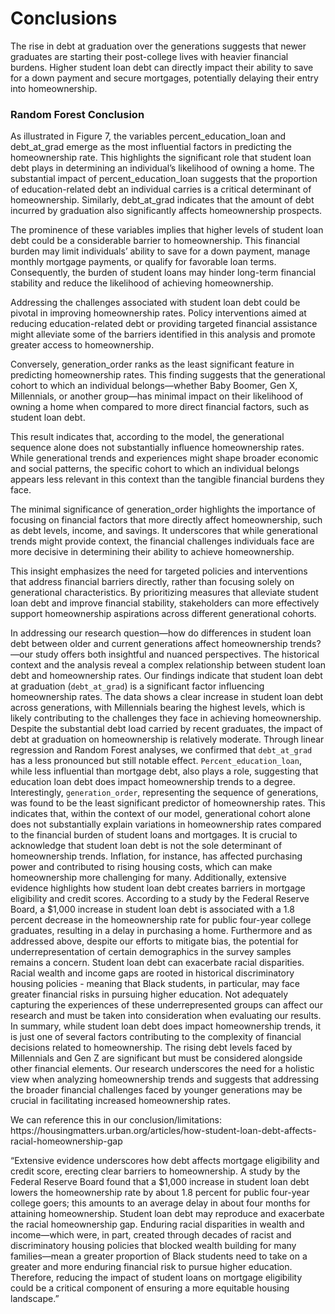 # Conclusions

The rise in debt at graduation over the generations suggests that newer graduates are starting their post-college lives with heavier financial burdens. Higher student loan debt can directly impact their ability to save for a down payment and secure mortgages, potentially delaying their entry into homeownership.






### Random Forest Conclusion

As illustrated in Figure 7, the variables percent_education_loan and debt_at_grad emerge as the most influential factors in predicting the homeownership rate. This highlights the significant role that student loan debt plays in determining an individual's likelihood of owning a home. The substantial impact of percent_education_loan suggests that the proportion of education-related debt an individual carries is a critical determinant of homeownership. Similarly, debt_at_grad indicates that the amount of debt incurred by graduation also significantly affects homeownership prospects.

The prominence of these variables implies that higher levels of student loan debt could be a considerable barrier to homeownership. This financial burden may limit individuals' ability to save for a down payment, manage monthly mortgage payments, or qualify for favorable loan terms. Consequently, the burden of student loans may hinder long-term financial stability and reduce the likelihood of achieving homeownership.

Addressing the challenges associated with student loan debt could be pivotal in improving homeownership rates. Policy interventions aimed at reducing education-related debt or providing targeted financial assistance might alleviate some of the barriers identified in this analysis and promote greater access to homeownership.









Conversely, generation_order ranks as the least significant feature in predicting homeownership rates. This finding suggests that the generational cohort to which an individual belongs—whether Baby Boomer, Gen X, Millennials, or another group—has minimal impact on their likelihood of owning a home when compared to more direct financial factors, such as student loan debt.

This result indicates that, according to the model, the generational sequence alone does not substantially influence homeownership rates. While generational trends and experiences might shape broader economic and social patterns, the specific cohort to which an individual belongs appears less relevant in this context than the tangible financial burdens they face.

The minimal significance of generation_order highlights the importance of focusing on financial factors that more directly affect homeownership, such as debt levels, income, and savings. It underscores that while generational trends might provide context, the financial challenges individuals face are more decisive in determining their ability to achieve homeownership.

This insight emphasizes the need for targeted policies and interventions that address financial barriers directly, rather than focusing solely on generational characteristics. By prioritizing measures that alleviate student loan debt and improve financial stability, stakeholders can more effectively support homeownership aspirations across different generational cohorts.























In addressing our research question—how do differences in student loan debt between older and current generations affect homeownership trends?—our study offers both insightful and nuanced perspectives. The historical context and the analysis reveal a complex relationship between student loan debt and homeownership rates. Our findings indicate that student loan debt at graduation (`debt_at_grad`) is a significant factor influencing homeownership rates. The data shows a clear increase in student loan debt across generations, with Millennials bearing the highest levels, which is likely contributing to the challenges they face in achieving homeownership. Despite the substantial debt load carried by recent graduates, the impact of debt at graduation on homeownership is relatively moderate.
Through linear regression and Random Forest analyses, we confirmed that `debt_at_grad` has a less pronounced but still notable effect. `Percent_education_loan`, while less influential than mortgage debt, also plays a role, suggesting that education loan debt does impact homeownership trends to a degree. Interestingly, `generation_order`, representing the sequence of generations, was found to be the least significant predictor of homeownership rates. This indicates that, within the context of our model, generational cohort alone does not substantially explain variations in homeownership rates compared to the financial burden of student loans and mortgages.
It is crucial to acknowledge that student loan debt is not the sole determinant of homeownership trends. Inflation, for instance, has affected purchasing power and contributed to rising housing costs, which can make homeownership more challenging for many. Additionally, extensive evidence highlights how student loan debt creates barriers in mortgage eligibility and credit scores. According to a study by the Federal Reserve Board, a $1,000 increase in student loan debt is associated with a 1.8 percent decrease in the homeownership rate for public four-year college graduates, resulting in a delay in purchasing a home. Furthermore and as addressed above, despite our efforts to mitigate bias, the potential for underrepresentation of certain demographics in the survey samples remains a concern. Student loan debt can exacerbate racial disparities. Racial wealth and income gaps are rooted in historical discriminatory housing policies - meaning that Black students, in particular, may face greater financial risks in pursuing higher education. Not adequately capturing the experiences of these underrepresented groups can affect our research and must be taken into consideration when evaluating our results. 
In summary, while student loan debt does impact homeownership trends, it is just one of several factors contributing to the complexity of financial decisions related to homeownership. The rising debt levels faced by Millennials and Gen Z are significant but must be considered alongside other financial elements. Our research underscores the need for a holistic view when analyzing homeownership trends and suggests that addressing the broader financial challenges faced by younger generations may be crucial in facilitating increased homeownership rates.




We can reference this in our conclusion/limitations: 
https://housingmatters.urban.org/articles/how-student-loan-debt-affects-racial-homeownership-gap

“Extensive evidence underscores how debt affects mortgage eligibility and credit score, erecting clear barriers to homeownership. A study by the Federal Reserve Board found that a $1,000 increase in student loan debt lowers the homeownership rate by about 1.8 percent for public four-year college goers; this amounts to an average delay in about four months for attaining homeownership.
Student loan debt may reproduce and exacerbate the racial homeownership gap. Enduring racial disparities in wealth and income—which were, in part, created through decades of racist and discriminatory housing policies that blocked wealth building for many families—mean a greater proportion of Black students need to take on a greater and more enduring financial risk to pursue higher education. Therefore, reducing the impact of student loans on mortgage eligibility could be a critical component of ensuring a more equitable housing landscape.” 